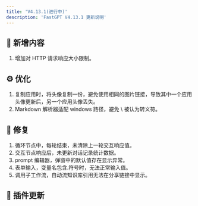 ```yaml
---
title: 'V4.13.1(进行中)'
description: 'FastGPT V4.13.1 更新说明'
---
```




## 🚀 新增内容

1. 增加对 HTTP 请求响应大小限制。

## ⚙️ 优化

1. 复制应用时，将头像复制一份，避免使用相同的图片链接，导致其中一个应用头像更新后，另一个应用头像丢失。
2. Markdown 解析器适配 windows 路径，避免 \ 被认为转义符。

## 🐛 修复

1. 循环节点中，每轮结束，未清除上一轮交互响应值。
2. 交互节点响应后，未更新对话记录统计数据。
3. prompt 编辑器，弹窗中的默认值存在显示异常。
4. 表单输入，变量名包含.符号时，无法正常输入值。
5. 调用子工作流，自动流知识库引用无法在分享链接中显示。

## 🔨 插件更新

